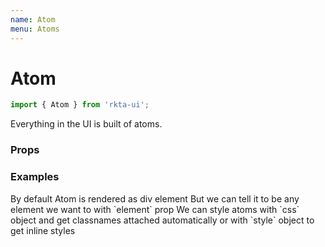 ```yaml
---
name: Atom
menu: Atoms
---
```



# Atom
```js
import { Atom } from 'rkta-ui';
```

Everything in the UI is built of atoms.

### Props

<PropsTable of={RawAtom} />

### Examples

<Playground>
  <Atom>By default Atom is rendered as div element</Atom>
</Playground>

<Playground>
  <Atom element="button">But we can tell it to be any element we want to with `element` prop</Atom>
</Playground>

<Playground>
  <Atom css={{ fontStyle: 'italic' }}>
    We can style atoms with `css` object and get classnames attached automatically
  </Atom>
  <Atom style={{ textDecoration: 'underline' }}>or with `style` object to get inline styles</Atom>
</Playground>
